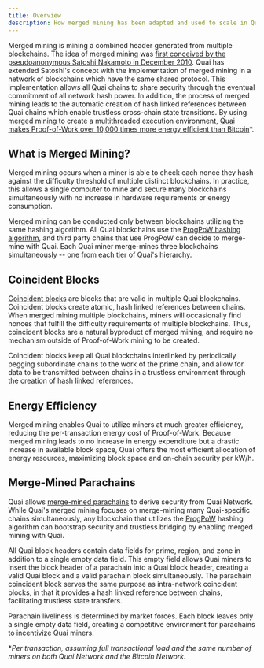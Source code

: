 ```yaml
---
title: Overview
description: How merged mining has been adapted and used to scale in Quai Network.
---
```


Merged mining is mining a combined header generated from multiple blockchains. The idea of merged mining was [first conceived by the pseudoanonymous Satoshi Nakamoto in December 2010](https://bitcointalk.org/index.php?topic=1790.msg28696#msg28696). Quai has extended Satoshi's concept with the implementation of merged mining in a network of blockchains which have the same shared protocol. This implementation allows all Quai chains to share security through the eventual commitment of all network hash power. In addition, the process of merged mining leads to the automatic creation of hash linked references between Quai chains which enable trustless cross-chain state transitions. By using merged mining to create a multithreaded execution environment, [Quai makes Proof-of-Work over 10,000 times more energy efficient than Bitcoin](/learn/advanced-introduction/merged-mining/energy-efficiency.mdx)*.

## What is Merged Mining?

Merged mining occurs when a miner is able to check each nonce they hash against the difficulty threshold of multiple distinct blockchains. In practice, this allows a single computer to mine and secure many blockchains simultaneously with no increase in hardware requirements or energy consumption.

Merged mining can be conducted only between blockchains utilizing the same hashing algorithm. All Quai blockchains use the [ProgPoW hashing algorithm](/participate/mining/miner-overview.md#progpow-hashing-algorithm), and third party chains that use ProgPoW can decide to merge-mine with Quai. Each Quai miner merge-mines three blockchains simultaneously -- one from each tier of Quai's hierarchy.

## Coincident Blocks

[Coincident blocks](/learn/advanced-introduction/merged-mining/coincident-blocks.mdx) are blocks that are valid in multiple Quai blockchains. Coincident blocks create atomic, hash linked references between chains. When merged mining multiple blockchains, miners will occasionally find nonces that fulfill the difficulty requirements of multiple blockchains. Thus, coincident blocks are a natural byproduct of merged mining, and require no mechanism outside of Proof-of-Work mining to be created.

Coincident blocks keep all Quai blockchains interlinked by periodically pegging subordinate chains to the work of the prime chain, and allow for data to be transmitted between chains in a trustless environment through the creation of hash linked references.

## Energy Efficiency

Merged mining enables Quai to utilize miners at much greater efficiency, reducing the per-transaction energy cost of Proof-of-Work. Because merged mining leads to no increase in energy expenditure but a drastic increase in available block space, Quai offers the most efficient allocation of energy resources, maximizing block space and on-chain security per kW/h.

## Merge-Mined Parachains

Quai allows [merge-mined parachains](/learn/advanced-introduction/merged-mining/parachains.md) to derive security from Quai Network. While Quai's merged mining focuses on merge-mining many Quai-specific chains simultaneously, any blockchain that utilizes the [ProgPoW](/participate/mining/miner-overview.md#progpow-hashing-algorithm) hashing algorithm can bootstrap security and trustless bridging by enabling merged mining with Quai.

All Quai block headers contain data fields for prime, region, and zone in addition to a single empty data field. This empty field allows Quai miners to insert the block header of a parachain into a Quai block header, creating a valid Quai block and a valid parachain block simultaneously. The parachain coincident block serves the same purpose as intra-network coincident blocks, in that it provides a hash linked reference between chains, facilitating trustless state transfers.

Parachain liveliness is determined by market forces. Each block leaves only a single empty data field, creating a competitive environment for parachains to incentivize Quai miners.

*_Per transaction, assuming full transactional load and the same number of miners on both Quai Network and the Bitcoin Network._
